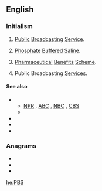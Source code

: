 ==English==
{{wikipedia|PBS (disambiguation)}}

===Initialism===
{{rfc-header|Initialism}}
{{head|en|initialism}}

# {{label|en|US|television}} [[public|Public]] [[broadcasting|Broadcasting]] [[service|Service]]. {{defdate|Launched 1970.}}
# {{label|en|US|biology}} [[phosphate|Phosphate]] [[buffered|Buffered]] [[saline|Saline]].
# {{label|en|Australia}} [[pharmaceutical|Pharmaceutical]] [[benefits|Benefits]] [[scheme|Scheme]]. {{defdate|Established 1948.}}
# {{label|en|Malta}} Public Broadcasting [[services|Services]].

====See also====
* {{sense|Public Broadcasting Service}}
** [[NPR]] , [[ABC]] , [[NBC]] , [[CBS]]
** {{projectlink|wikipedia|Public Broadcasting Service}}
* {{projectlink|wikipedia|Phosphate buffered saline}}
* {{projectlink|wikipedia|Pharmaceutical Benefits Scheme}}
* {{projectlink|wikipedia|Public Broadcasting Services}}

===Anagrams===
* {{l|en|bps}}
* {{l|en|BSP}}
* {{l|en|PSB}}

[[he:PBS]]